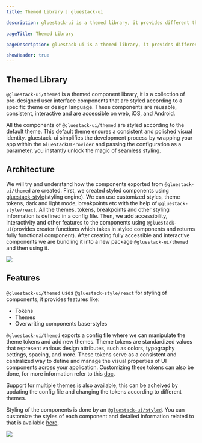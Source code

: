 ```yaml
---
title: Themed Library | gluestack-ui

description: gluestack-ui is a themed library, it provides different themes which can be used according to the user. In this guide we will learn how to create new themes and use them.

pageTitle: Themed Library

pageDescription: gluestack-ui is a themed library, it provides different themes which can be used according to the user. In this guide we will learn how to create new themes and use them.

showHeader: true
---
```



<Meta title="Core Concepts/Themed Library" />

## Themed Library

`@gluestack-ui/themed` is a themed component library, it is a collection of pre-designed user interface components that are styled according to a specific theme or design language. These components are reusable, consistent, interactive and are accessible on web, iOS, and Android.

All the components of `@gluestack-ui/themed` are styled according to the default theme. This default theme ensures a consistent and polished visual identity. gluestack-ui simplifies the development process by wrapping your app within the `GlueStackUIProvider` and passing the configuration as a parameter, you instantly unlock the magic of seamless styling.

## Architecture

We will try and understand how the components exported from `@gluestack-ui/themed` are created. First, we created styled components using [gluestack-style](https://style.gluestack.io/)(styling engine). We can use customized styles, theme tokens, dark and light mode, breakpoints etc with the help of `@gluestack-style/react`. All the themes, tokens, breakpoints and other styling information is defined in a config file. Then, we add accessibility, interactivity and other features to the components using `@gluestack-ui`(provides creator functions which takes in styled components and returns fully functional component). After creating fully accessible and interactive components we are bundling it into a new package `@gluestack-ui/themed` and then using it.

<img src="/images/themed.png" />

## Features

`@gluestack-ui/themed` uses `@gluestack-style/react` for styling of components, it provides features like:

- Tokens
- Themes
- Overwriting components base-styles

`@gluestack-ui/themed` exports a config file where we can manipulate the theme tokens and add new themes. Theme tokens are standardized values that represent various design attributes, such as colors, typography settings, spacing, and more. These tokens serve as a consistent and centralized way to define and manage the visual properties of UI components across your application. Customizing these tokens can also be done, for more information refer to this [doc](https://ui.gluestack.io/docs/configuration/theme-tokens).

Support for multiple themes is also available, this can be acheived by updating the config file and changing the tokens according to different themes.

Styling of the components is done by an [`@gluestack-ui/styled`](https://style.gluestack.io/). You can customize the styles of each component and detailed information related to that is available [here]().

<img src="/images/architecture.png" />
